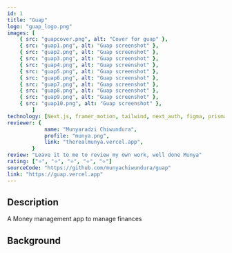 ---
id: 1
title: "Guap"
logo: "guap_logo.png"
images: [
    { src: "guapcover.png", alt: "Cover for guap" },
    { src: "guap1.png", alt: "Guap screenshot" },
    { src: "guap2.png", alt: "Guap screenshot" },
    { src: "guap3.png", alt: "Guap screenshot" },
    { src: "guap4.png", alt: "Guap screenshot" },
    { src: "guap5.png", alt: "Guap screenshot" },
    { src: "guap6.png", alt: "Guap screenshot" },
    { src: "guap7.png", alt: "Guap screenshot" },
    { src: "guap8.png", alt: "Guap screenshot" },
    { src: "guap9.png", alt: "Guap screenshot" },
    { src: "guap10.png", alt: "Guap screenshot" },
		]
technology: [Next.js, framer_motion, tailwind, next_auth, figma, prisma, planet_scale]
reviewer: {
			name: "Munyaradzi Chiwundura",
			profile: "munya.png",
			link: "therealmunya.vercel.app",
		}
review: "Leave it to me to review my own work, well done Munya"
rating: ["⭐", "⭐", "⭐", "⭐", "⭐"]
sourceCode: "https://github.com/munyachiwundura/guap"
link: "https://guap.vercel.app"
---

## Description

A Money management app to manage finances

## Background
